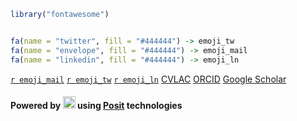 

```r
library("fontawesome")


fa(name = "twitter", fill = "#444444") -> emoji_tw
fa(name = "envelope", fill = "#444444") -> emoji_mail
fa(name = "linkedin", fill = "#444444") -> emoji_ln

```


[`r emoji_mail`](mailto: cruz.julian.mauricio@gmail.com) [`r emoji_tw`](https://twitter.com/Cruz_Julian_){target="_blank"} [`r emoji_ln`](https://www.linkedin.com/in/cruzjulian/){target="_blank"} [CVLAC](https://scienti.minciencias.gov.co/cvlac/visualizador/generarCurriculoCv.do?cod_rh=0001399375) [ORCID](https://orcid.org/0000-0002-4407-6184) [Google Scholar](https://scholar.google.es/citations?user=sDpkM20AAAAJ&hl=es)


#### Powered by [![](logo.png){style="height:20px"}](index.html) using [Posit](https://posit.co/) technologies
